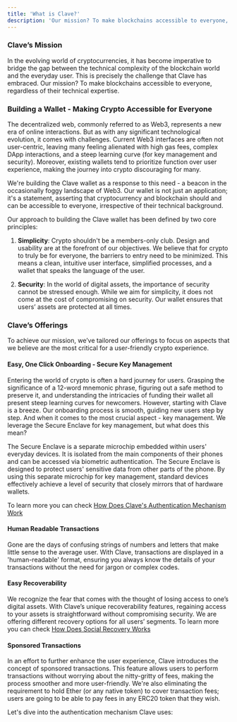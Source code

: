 ```yaml
---
title: 'What is Clave?'
description: 'Our mission? To make blockchains accessible to everyone, regardless of their technical expertise.'
---
```

### Clave’s Mission

In the evolving world of cryptocurrencies, it has become imperative to bridge the gap between the technical complexity of the blockchain world and the everyday user. This is precisely the challenge that Clave has embraced. Our mission? To make blockchains accessible to everyone, regardless of their technical expertise.

### Building a Wallet - Making Crypto Accessible for Everyone

The decentralized web, commonly referred to as Web3, represents a new era of online interactions. But as with any significant technological evolution, it comes with challenges. Current Web3 interfaces are often not user-centric, leaving many feeling alienated with high gas fees, complex DApp interactions, and a steep learning curve (for key management and security). Moreover, existing wallets tend to prioritize function over user experience, making the journey into crypto discouraging for many.

We're building the Clave wallet as a response to this need - a beacon in the occasionally foggy landscape of Web3. Our wallet is not just an application; it's a statement, asserting that cryptocurrency and blockchain should and can be accessible to everyone, irrespective of their technical background.

Our approach to building the Clave wallet has been defined by two core principles:

1. **Simplicity**: Crypto shouldn't be a members-only club. Design and usability are at the forefront of our objectives. We believe that for crypto to truly be for everyone, the barriers to entry need to be minimized. This means a clean, intuitive user interface, simplified processes, and a wallet that speaks the language of the user.

2. **Security**: In the world of digital assets, the importance of security cannot be stressed enough. While we aim for simplicity, it does not come at the cost of compromising on security. Our wallet ensures that users’ assets are protected at all times.

### Clave’s Offerings

To achieve our mission, we’ve tailored our offerings to focus on aspects that we believe are the most critical for a user-friendly crypto experience.

#### Easy, One Click Onboarding - Secure Key Management

Entering the world of crypto is often a hard journey for users. Grasping the significance of a 12-word mnemonic phrase, figuring out a safe method to preserve it, and understanding the intricacies of funding their wallet all present steep learning curves for newcomers. However, starting with Clave is a breeze. Our onboarding process is smooth, guiding new users step by step. And when it comes to the most crucial aspect - key management. We leverage the Secure Enclave for key management, but what does this mean?

The Secure Enclave is a separate microchip embedded within users' everyday devices. It is isolated from the main components of their phones and can be accessed via biometric authentication. The Secure Enclave is designed to protect users' sensitive data from other parts of the phone. By using this separate microchip for key management, standard devices effectively achieve a level of security that closely mirrors that of hardware wallets.

To learn more you can check [How Does Clave's Authentication Mechanism Work](clave-authentication)
#### Human Readable Transactions

Gone are the days of confusing strings of numbers and letters that make little sense to the average user. With Clave, transactions are displayed in a 'human-readable' format, ensuring you always know the details of your transactions without the need for jargon or complex codes.

#### Easy Recoverability

We recognize the fear that comes with the thought of losing access to one’s digital assets. With Clave’s unique recoverability features, regaining access to your assets is straightforward without compromising security. We are offering different recovery options for all users’ segments. 
To learn more you can check [How Does Social Recovery Works](recovery-technical#i̇kinci-kurtarma-seçeneği%3A-sosyal-kurtarma)

#### Sponsored Transactions

In an effort to further enhance the user experience, Clave introduces the concept of sponsored transactions. This feature allows users to perform transactions without worrying about the nitty-gritty of fees, making the process smoother and more user-friendly. We're also eliminating the requirement to hold Ether (or any native token) to cover transaction fees; users are going to be able to pay fees in any ERC20 token that they wish.

Let's dive into the authentication mechanism Clave uses:
